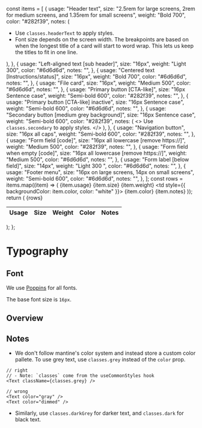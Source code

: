 
<Meta title="Style Guide/Typography" />

  const items = [
    {
      usage: "Header text",
      size: "2.5rem for large screens, 2rem for medium screens, and 1.35rem for small screens",
      weight: "Bold 700",
      color: "#282f39",
      notes: (
        <ul>
          <li>
            Use <code>classes.headerText</code> to apply styles.
          </li>
          <li>
            Font size depends on the screen width. The breakpoints are based on
            when the longest title of a card will start to word wrap. This lets
            us keep the titles to fit in one line.
          </li>
        </ul>
      ),
    },
    {
      usage: "Left-aligned text [sub header]",
      size: "16px",
      weight: "Light 300",
      color: "#6d6d6d",
      notes: "",
    },
    {
      usage: "Centered text [Instructions/status]",
      size: "16px",
      weight: "Bold 700",
      color: "#6d6d6d",
      notes: "",
    },
    {
      usage: "File card",
      size: "16px",
      weight: "Medium 500",
      color: "#6d6d6d",
      notes: "",
    },
    {
      usage: "Primary button [CTA-like]",
      size: "16px Sentence case",
      weight: "Semi-bold 600",
      color: "#282f39",
      notes: "",
    },
    {
      usage: "Primary button [CTA-like] inactive",
      size: "16px Sentence case",
      weight: "Semi-bold 600",
      color: "#6d6d6d",
      notes: "",
    },
    {
      usage: "Secondary button [medium grey background]",
      size: "16px Sentence case",
      weight: "Semi-bold 600",
      color: "#282f39",
      notes: (
        <>
          Use <code>classes.secondary</code> to apply styles.
        </>
      ),
    },
    {
      usage: "Navigation button",
      size: "16px all caps",
      weight: "Semi-bold 600",
      color: "#282f39",
      notes: "",
    },
    {
      usage: "Form field [code]",
      size: "16px all lowercase [remove https://]",
      weight: "Medium 500",
      color: "#282f39",
      notes: "",
    },
    {
      usage: "Form field when empty [code]",
      size: "16px all lowercase [remove https://]",
      weight: "Medium 500",
      color: "#6d6d6d",
      notes: "",
    },
    {
      usage: "Form label [below field]",
      size: "14px",
      weight: "Light 300 ",
      color: "#6d6d6d",
      notes: "",
    },
    {
      usage: "Footer menu",
      size: "16px on large screens, 14px on small screens",
      weight: "Semi-bold 600",
      color: "#6d6d6d",
      notes: "",
    },
  ];
  const rows = items.map((item) => (
    <tr key={item.usage}>
      <td>{item.usage}</td>
      <td>{item.size}</td>
      <td>{item.weight}</td>
      <td style={{ backgroundColor: item.color, color: "white" }}>
        {item.color}
      </td>
      <td>{item.notes}</td>
    </tr>
  ));
  return (
    <Table>
      <thead>
        <tr>
          <th>Usage</th>
          <th>Size</th>
          <th>Weight</th>
          <th>Color</th>
          <th>Notes</th>
        </tr>
      </thead>
      <tbody>{rows}</tbody>
    </Table>
  );
};

# Typography

## Font

We use [Poppins](https://fonts.google.com/specimen/Poppins) for all fonts.

The base font size is `16px`.

## Overview

<Overview />

## Notes

- We don't follow mantine's color system and instead store a custom color pallete. To use grey text, use `classes.grey` instead of the `color` prop.

```tsx
// right
// - Note: `classes` come from the useCommonStyles hook
<Text className={classes.grey} />

// wrong
<Text color="gray" />
<Text color="dimmed" />
```

- Similarly, use `classes.darkGrey` for darker text, and `classes.dark` for black text.
